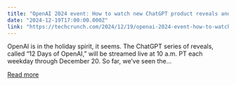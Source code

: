 ```yaml
---
title: "OpenAI 2024 event: How to watch new ChatGPT product reveals and demos"
date: "2024-12-19T17:00:00.000Z"
link: "https://techcrunch.com/2024/12/19/openai-2024-event-how-to-watch-new-chatgpt-product-reveals-and-demos/"
---
```


OpenAI is in the holiday spirit, it seems. The ChatGPT series of reveals, called “12 Days of OpenAI,” will be streamed live at 10 a.m. PT each weekday through December 20. So far, we&#8217;ve seen the...

[Read more](https://techcrunch.com/2024/12/19/openai-2024-event-how-to-watch-new-chatgpt-product-reveals-and-demos/)
